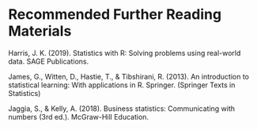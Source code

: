 # Recommended Further Reading Materials

Harris, J. K. (2019). Statistics with R: Solving problems using real-world data. SAGE Publications.

James, G., Witten, D., Hastie, T., & Tibshirani, R. (2013). An introduction to statistical learning: With applications in R. Springer. (Springer Texts in Statistics)

Jaggia, S., & Kelly, A. (2018). Business statistics: Communicating with numbers (3rd ed.). McGraw-Hill Education.

